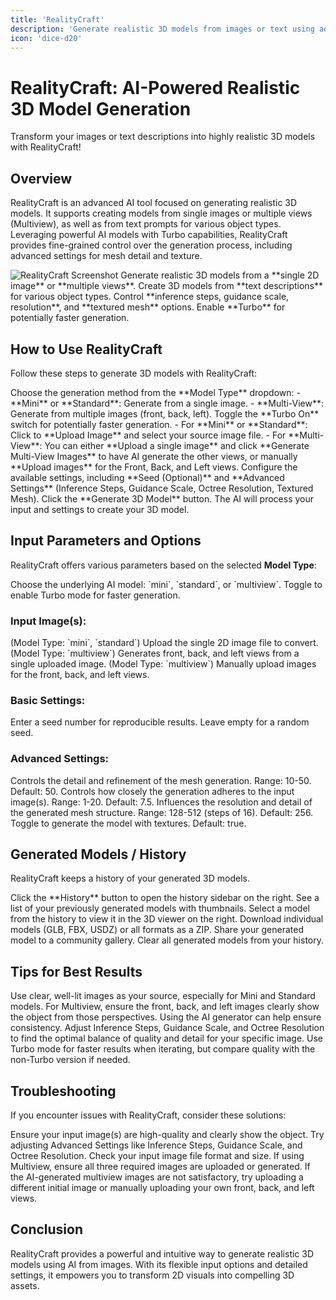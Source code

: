 ```yaml
---
title: 'RealityCraft'
description: 'Generate realistic 3D models from images or text using advanced AI models.'
icon: 'dice-d20'
---
```


# RealityCraft: AI-Powered Realistic 3D Model Generation

<Tip>
  Transform your images or text descriptions into highly realistic 3D models with RealityCraft!
</Tip>

## Overview

RealityCraft is an advanced AI tool focused on generating realistic 3D models. It supports creating models from single images or multiple views (Multiview), as well as from text prompts for various object types. Leveraging powerful AI models with Turbo capabilities, RealityCraft provides fine-grained control over the generation process, including advanced settings for mesh detail and texture.

<Frame>
  <img src="https://pixiomedia.nyc3.digitaloceanspaces.com/docs/realitycraft.png" alt="RealityCraft Screenshot" />
</Frame>

<CardGroup cols={2}>
  <Card title="Image to 3D" icon="image">
    Generate realistic 3D models from a **single 2D image** or **multiple views**.
  </Card>
  <Card title="Text to 3D" icon="keyboard">
    Create 3D models from **text descriptions** for various object types.
  </Card>
  <Card title="Advanced Settings" icon="sliders">
    Control **inference steps, guidance scale, resolution**, and **textured mesh** options.
  </Card>
  <Card title="Turbo Mode" icon="bolt">
    Enable **Turbo** for potentially faster generation.
  </Card>
</CardGroup>

## How to Use RealityCraft

Follow these steps to generate 3D models with RealityCraft:

<Steps>
  <Step title="Select Model Type" icon="list-ul">
    Choose the generation method from the **Model Type** dropdown:
    - **Mini** or **Standard**: Generate from a single image.
    - **Multi-View**: Generate from multiple images (front, back, left).
  </Step>
  <Step title="Enable Turbo (Optional)" icon="toggle-on">
    Toggle the **Turbo On** switch for potentially faster generation.
  </Step>
  <Step title="Provide Input Image(s)" icon="upload">
    - For **Mini** or **Standard**: Click to **Upload Image** and select your source image file.
    - For **Multi-View**: You can either **Upload a single image** and click **Generate Multi-View Images** to have AI generate the other views, or manually **Upload images** for the Front, Back, and Left views.
  </Step>
  <Step title="Adjust Settings" icon="sliders">
    Configure the available settings, including **Seed (Optional)** and **Advanced Settings** (Inference Steps, Guidance Scale, Octree Resolution, Textured Mesh).
  </Step>
  <Step title="Generate 3D Model" icon="play">
    Click the **Generate 3D Model** button. The AI will process your input and settings to create your 3D model.
  </Step>
</Steps>

## Input Parameters and Options

RealityCraft offers various parameters based on the selected **Model Type**:

<ResponseField name="Model Type" type="Enum" required>
  Choose the underlying AI model: `mini`, `standard`, or `multiview`.
</ResponseField>
<ResponseField name="Turbo On" type="boolean">
  Toggle to enable Turbo mode for faster generation.
</ResponseField>

### Input Image(s):

<ResponseField name="Upload Image" type="file">
  (Model Type: `mini`, `standard`) Upload the single 2D image file to convert.
</ResponseField>
<ResponseField name="Generate Multi-View Images Button" type="button">
  (Model Type: `multiview`) Generates front, back, and left views from a single uploaded image.
</ResponseField>
<ResponseField name="Upload Front/Back/Left Image" type="file">
  (Model Type: `multiview`) Manually upload images for the front, back, and left views.
</ResponseField>

### Basic Settings:

<ResponseField name="Seed (Optional)" type="string">
  Enter a seed number for reproducible results. Leave empty for a random seed.
</ResponseField>

### Advanced Settings:

<ResponseField name="Inference Steps" type="integer">
  Controls the detail and refinement of the mesh generation. Range: 10-50. Default: 50.
</ResponseField>
<ResponseField name="Guidance Scale" type="float">
  Controls how closely the generation adheres to the input image(s). Range: 1-20. Default: 7.5.
</ResponseField>
<ResponseField name="Octree Resolution" type="integer">
  Influences the resolution and detail of the generated mesh structure. Range: 128-512 (steps of 16). Default: 256.
</ResponseField>
<ResponseField name="Textured Mesh" type="boolean">
  Toggle to generate the model with textures. Default: true.
</ResponseField>

## Generated Models / History

RealityCraft keeps a history of your generated 3D models.

<AccordionGroup>
  <Accordion title="History" icon="clock">
    Click the **History** button to open the history sidebar on the right.
  </Accordion>
  <Accordion title="Generated Models List" icon="list">
    See a list of your previously generated models with thumbnails.
  </Accordion>
  <Accordion title="View Model" icon="eye">
    Select a model from the history to view it in the 3D viewer on the right.
  </Accordion>
  <Accordion title="Download Model" icon="download">
    Download individual models (GLB, FBX, USDZ) or all formats as a ZIP.
  </Accordion>
  <Accordion title="Send to Gallery" icon="share">
    Share your generated model to a community gallery.
  </Accordion>
  <Accordion title="Clear All Models" icon="trash">
    Clear all generated models from your history.
  </Accordion>
</AccordionGroup>

## Tips for Best Results

<CardGroup cols={2}>
  <Card title="High-Quality Input" icon="image">
    Use clear, well-lit images as your source, especially for Mini and Standard models.
  </Card>
  <Card title="Multiple Views (Multiview)" icon="object-group">
    For Multiview, ensure the front, back, and left images clearly show the object from those perspectives. Using the AI generator can help ensure consistency.
  </Card>
  <Card title="Experiment with Settings" icon="sliders">
    Adjust Inference Steps, Guidance Scale, and Octree Resolution to find the optimal balance of quality and detail for your specific image.
  </Card>
  <Card title="Consider Turbo" icon="bolt">
    Use Turbo mode for faster results when iterating, but compare quality with the non-Turbo version if needed.
  </Card>
</CardGroup>

## Troubleshooting

If you encounter issues with RealityCraft, consider these solutions:

<AccordionGroup>
  <Accordion title="Poor Model Quality" icon="cube-slash">
    Ensure your input image(s) are high-quality and clearly show the object. Try adjusting Advanced Settings like Inference Steps, Guidance Scale, and Octree Resolution.
  </Accordion>
  <Accordion title="Generation Errors" icon="bug">
    Check your input image file format and size. If using Multiview, ensure all three required images are uploaded or generated.
  </Accordion>
  <Accordion title="Multiview Generation Issues" icon="viewfinder">
    If the AI-generated multiview images are not satisfactory, try uploading a different initial image or manually uploading your own front, back, and left views.
  </Accordion>
</AccordionGroup>

## Conclusion

RealityCraft provides a powerful and intuitive way to generate realistic 3D models using AI from images. With its flexible input options and detailed settings, it empowers you to transform 2D visuals into compelling 3D assets.

